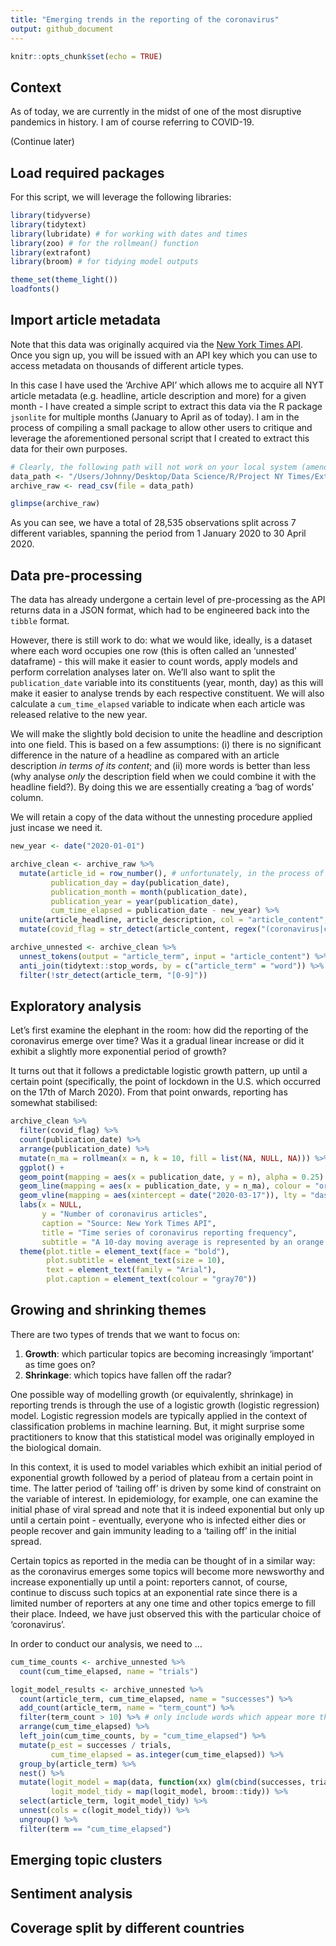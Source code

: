 ```yaml
---
title: "Emerging trends in the reporting of the coronavirus"
output: github_document
---
```


```r
knitr::opts_chunk$set(echo = TRUE)
```

## Context

As of today, we are currently in the midst of one of the most disruptive pandemics in history. I am of course referring to COVID-19.

(Continue later)

## Load required packages

For this script, we will leverage the following libraries:

```r
library(tidyverse)
library(tidytext)
library(lubridate) # for working with dates and times
library(zoo) # for the rollmean() function
library(extrafont)
library(broom) # for tidying model outputs

theme_set(theme_light())
loadfonts()
```

## Import article metadata

Note that this data was originally acquired via the [New York Times API](https://developer.nytimes.com/apis). Once you sign up, you will be issued with an API key which you can use to access metadata on thousands of different article types.

In this case I have used the 'Archive API' which allows me to acquire all NYT article metadata (e.g. headline, article description and more) for a given month - I have created a simple script to extract this data via the R package `jsonlite` for multiple months (January to April as of today). I am in the process of compiling a small package to allow other users to critique and leverage the aforementioned personal script that I created to extract this data for their own purposes. 

```r
# Clearly, the following path will not work on your local system (amend accordingly)
data_path <- "/Users/Johnny/Desktop/Data Science/R/Project NY Times/Extractor script/article-extractions/2020_1-to-4-extract.csv"
archive_raw <- read_csv(file = data_path)

glimpse(archive_raw)
```

As you can see, we have a total of 28,535 observations split across 7 different variables, spanning the period from 1 January 2020 to 30 April 2020. 

## Data pre-processing

The data has already undergone a certain level of pre-processing as the API returns data in a JSON format, which had to be engineered back into the `tibble` format.

However, there is still work to do: what we would like, ideally, is a dataset where each word occupies one row (this is often called an 'unnested' dataframe) - this will make it easier to count words, apply models and perform correlation analyses later on. We'll also want to split the `publication_date` variable into its constituents (year, month, day) as this will make it easier to analyse trends by each respective constituent. We will also calculate a `cum_time_elapsed` variable to indicate when each article was released relative to the new year.

We will make the slightly bold decision to unite the headline and description into one field. This is based on a few assumptions: (i) there is no significant difference in the nature of a headline as compared with an article description *in terms of its content*; and (ii) more words is better than less (why analyse *only* the description field when we could combine it with the headline field?). By doing this we are essentially creating a 'bag of words' column.

We will retain a copy of the data without the unnesting procedure applied just incase we need it.

```r
new_year <- date("2020-01-01")

archive_clean <- archive_raw %>%
  mutate(article_id = row_number(), # unfortunately, in the process of calling the API I messed up my calculation of this column so I have overwritten it here
         publication_day = day(publication_date),
         publication_month = month(publication_date),
         publication_year = year(publication_date),
         cum_time_elapsed = publication_date - new_year) %>%
  unite(article_headline, article_description, col = "article_content", sep = " ---- ") %>%
  mutate(covid_flag = str_detect(article_content, regex("(coronavirus|covid)", ignore_case = T)))

archive_unnested <- archive_clean %>%
  unnest_tokens(output = "article_term", input = "article_content") %>%
  anti_join(tidytext::stop_words, by = c("article_term" = "word")) %>%
  filter(!str_detect(article_term, "[0-9]"))
```

## Exploratory analysis

Let's first examine the elephant in the room: how did the reporting of the coronavirus emerge over time? Was it a gradual linear increase or did it exhibit a slightly more exponential period of growth? 

It turns out that it follows a predictable logistic growth pattern, up until a certain point (specifically, the point of lockdown in the U.S. which occurred on the 17th of March 2020). From that point onwards, reporting has somewhat stabilised:

```r
archive_clean %>% 
  filter(covid_flag) %>% 
  count(publication_date) %>%
  arrange(publication_date) %>%
  mutate(n_ma = rollmean(x = n, k = 10, fill = list(NA, NULL, NA))) %>%
  ggplot() +
  geom_point(mapping = aes(x = publication_date, y = n), alpha = 0.25) +
  geom_line(mapping = aes(x = publication_date, y = n_ma), colour = "orange1") +
  geom_vline(mapping = aes(xintercept = date("2020-03-17")), lty = "dashed", alpha = 0.50) +
  labs(x = NULL,
       y = "Number of coronavirus articles",
       caption = "Source: New York Times API",
       title = "Time series of coronavirus reporting frequency",
       subtitle = "A 10-day moving average is represented by an orange line") +
  theme(plot.title = element_text(face = "bold"),
        plot.subtitle = element_text(size = 10),
        text = element_text(family = "Arial"),
        plot.caption = element_text(colour = "gray70"))
```

## Growing and shrinking themes 

There are two types of trends that we want to focus on:

1. **Growth**: which particular topics are becoming increasingly 'important' as time goes on?
2. **Shrinkage**: which topics have fallen off the radar? 

One possible way of modelling growth (or equivalently, shrinkage) in reporting trends is through the use of a logistic growth (logistic regression) model. Logistic regression models are typically applied in the context of classification problems in machine learning. But, it might surprise some practitioners to know that this statistical model was originally employed in the biological domain.

In this context, it is used to model variables which exhibit an initial period of exponential growth followed by a period of plateau from a certain point in time. The latter period of 'tailing off' is driven by some kind of constraint on the variable of interest. In epidemiology, for example, one can examine the initial phase of viral spread and note that it is indeed exponential but only up until a certain point - eventually, everyone who is infected either dies or people recover and gain immunity leading to a 'tailing off' in the initial spread.

Certain topics as reported in the media can be thought of in a similar way: as the coronavirus emerges some topics will become more newsworthy and increase exponentially up until a point: reporters cannot, of course, continue to discuss such topics at an exponential rate since there is a limited number of reporters at any one time and other topics emerge to fill their place. Indeed, we have just observed this with the particular choice of 'coronavirus'.

In order to conduct our analysis, we need to ...

```r
cum_time_counts <- archive_unnested %>%
  count(cum_time_elapsed, name = "trials")

logit_model_results <- archive_unnested %>%
  count(article_term, cum_time_elapsed, name = "successes") %>%
  add_count(article_term, name = "term_count") %>%
  filter(term_count > 10) %>% # only include words which appear more than 10 times overall
  arrange(cum_time_elapsed) %>%
  left_join(cum_time_counts, by = "cum_time_elapsed") %>%
  mutate(p_est = successes / trials,
         cum_time_elapsed = as.integer(cum_time_elapsed)) %>%
  group_by(article_term) %>%
  nest() %>%
  mutate(logit_model = map(data, function(xx) glm(cbind(successes, trials - successes) ~ cum_time_elapsed, family = "binomial", data = xx)),
         logit_model_tidy = map(logit_model, broom::tidy)) %>%
  select(article_term, logit_model_tidy) %>%
  unnest(cols = c(logit_model_tidy)) %>%
  ungroup() %>%
  filter(term == "cum_time_elapsed")


```


## Emerging topic clusters

## Sentiment analysis

## Coverage split by different countries
